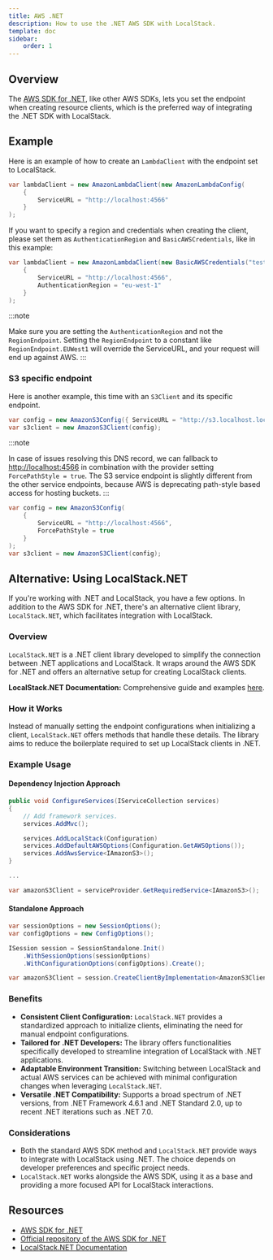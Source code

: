 ```yaml
---
title: AWS .NET
description: How to use the .NET AWS SDK with LocalStack.
template: doc
sidebar:
    order: 1
---
```


## Overview

The [AWS SDK for .NET](https://aws.amazon.com/sdk-for-net/), like other AWS SDKs, lets you set the endpoint when creating resource clients,
which is the preferred way of integrating the .NET SDK with LocalStack.

## Example

Here is an example of how to create an `LambdaClient` with the endpoint set to LocalStack.

```csharp
var lambdaClient = new AmazonLambdaClient(new AmazonLambdaConfig(
    {
        ServiceURL = "http://localhost:4566"
    }
);
```

If you want to specify a region and credentials when creating the client, please set them as `AuthenticationRegion` and `BasicAWSCredentials`, like in this example:

```csharp
var lambdaClient = new AmazonLambdaClient(new BasicAWSCredentials("test", "test"), new AmazonLambdaConfig(
    {
        ServiceURL = "http://localhost:4566",
        AuthenticationRegion = "eu-west-1"
    }
);
```

:::note

Make sure you are setting the `AuthenticationRegion` and not the `RegionEndpoint`.
Setting the `RegionEndpoint` to a constant like `RegionEndpoint.EUWest1` will override the ServiceURL, and your request will end up against AWS.
:::

### S3 specific endpoint

Here is another example, this time with an `S3Client` and its specific endpoint.

```csharp
var config = new AmazonS3Config({ ServiceURL = "http://s3.localhost.localstack.cloud:4566" });
var s3client = new AmazonS3Client(config);
```

:::note

In case of issues resolving this DNS record, we can fallback to [http://localhost:4566](http://localhost:4566) in combination with the provider setting `ForcePathStyle = true`.
The S3 service endpoint is slightly different from the other service endpoints, because AWS is deprecating path-style based access for hosting buckets.
:::

```csharp
var config = new AmazonS3Config(
    {
        ServiceURL = "http://localhost:4566",
        ForcePathStyle = true
    }
);
var s3client = new AmazonS3Client(config);
```

## Alternative: Using LocalStack.NET

If you're working with .NET and LocalStack, you have a few options.
In addition to the AWS SDK for .NET, there's an alternative client library, `LocalStack.NET`, which facilitates integration with LocalStack.

### Overview

`LocalStack.NET` is a .NET client library developed to simplify the connection between .NET applications and LocalStack.
It wraps around the AWS SDK for .NET and offers an alternative setup for creating LocalStack clients.

**LocalStack.NET Documentation:** Comprehensive guide and examples [here](https://github.com/localstack-dotnet/localstack-dotnet-client).

### How it Works

Instead of manually setting the endpoint configurations when initializing a client, `LocalStack.NET` offers methods that handle these details.
The library aims to reduce the boilerplate required to set up LocalStack clients in .NET.

### Example Usage

#### Dependency Injection Approach

```csharp
public void ConfigureServices(IServiceCollection services)
{
    // Add framework services.
    services.AddMvc();

    services.AddLocalStack(Configuration)
    services.AddDefaultAWSOptions(Configuration.GetAWSOptions());
    services.AddAwsService<IAmazonS3>();
}

...

var amazonS3Client = serviceProvider.GetRequiredService<IAmazonS3>();
```

#### Standalone Approach

```csharp
var sessionOptions = new SessionOptions();
var configOptions = new ConfigOptions();

ISession session = SessionStandalone.Init()
    .WithSessionOptions(sessionOptions)
    .WithConfigurationOptions(configOptions).Create();

var amazonS3Client = session.CreateClientByImplementation<AmazonS3Client>();
```

### Benefits

- **Consistent Client Configuration:** `LocalStack.NET` provides a standardized approach to initialize clients, eliminating the need for manual endpoint configurations.
- **Tailored for .NET Developers:** The library offers functionalities specifically developed to streamline integration of LocalStack with .NET applications.
- **Adaptable Environment Transition:** Switching between LocalStack and actual AWS services can be achieved with minimal configuration changes when leveraging `LocalStack.NET`.
- **Versatile .NET Compatibility:** Supports a broad spectrum of .NET versions, from .NET Framework 4.6.1 and .NET Standard 2.0, up to recent .NET iterations such as .NET 7.0.

### Considerations

- Both the standard AWS SDK method and `LocalStack.NET` provide ways to integrate with LocalStack using .NET.
  The choice depends on developer preferences and specific project needs.
- `LocalStack.NET` works alongside the AWS SDK, using it as a base and providing a more focused API for LocalStack interactions.

## Resources

- [AWS SDK for .NET](https://aws.amazon.com/sdk-for-net/)
- [Official repository of the AWS SDK for .NET](https://github.com/aws/aws-sdk-net)
- [LocalStack.NET Documentation](https://github.com/localstack-dotnet/localstack-dotnet-client)